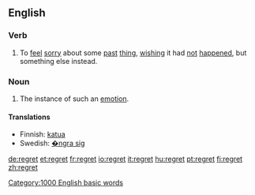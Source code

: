 ==English==
=== Verb ===

#To [[feel]] [[sorry]] about some [[past]] [[thing]], [[wish]]ing it had [[not]] [[happen]]ed, but something else instead.

=== Noun ===

#The instance of such an [[emotion]].

==== Translations ====
*Finnish: [[katua]]
*Swedish: [[�ngra sig]]
[[Category:1000 English basic words]]

[[de:regret]]
[[et:regret]]
[[fr:regret]]
[[io:regret]]
[[it:regret]]
[[hu:regret]]
[[pt:regret]]
[[fi:regret]]
[[zh:regret]]